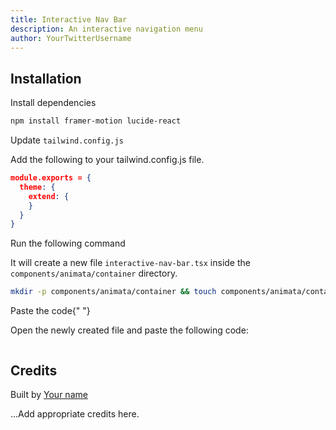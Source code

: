 ```yaml
---
title: Interactive Nav Bar
description: An interactive navigation menu
author: YourTwitterUsername
---
```


<ComponentPreview name="container-interactive-nav-bar--docs" />

## Installation

<Steps>
<Step>Install dependencies</Step>

```bash
npm install framer-motion lucide-react
```

<Step>Update `tailwind.config.js`</Step>

Add the following to your tailwind.config.js file.

```json
module.exports = {
  theme: {
    extend: {
    }
  }
}
```

<Step>Run the following command</Step>

It will create a new file `interactive-nav-bar.tsx` inside the `components/animata/container` directory.

```bash
mkdir -p components/animata/container && touch components/animata/container/interactive-nav-bar.tsx
```

<Step>Paste the code</Step>{" "}

Open the newly created file and paste the following code:

```jsx file=<rootDir>/animata/container/interactive-nav-bar.tsx

```

</Steps>

## Credits

Built by [Your name](https://github.com/YourGithubUsername)

...Add appropriate credits here.
